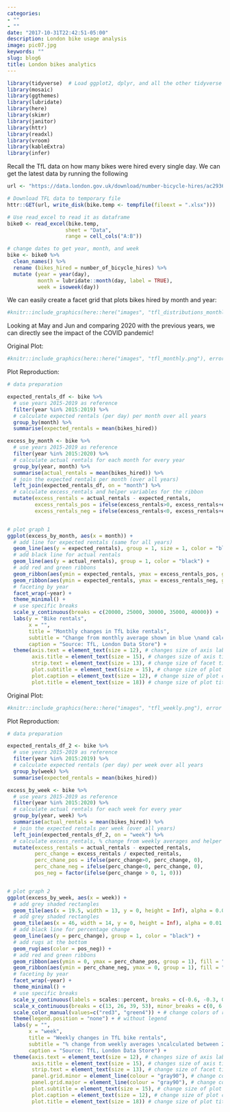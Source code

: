 ```yaml
---
categories:
- ""
- ""
date: "2017-10-31T22:42:51-05:00"
description: London bike usage analysis
image: pic07.jpg
keywords: ""
slug: blog6
title: London bikes analytics
---
```

```r
library(tidyverse)  # Load ggplot2, dplyr, and all the other tidyverse packages
library(mosaic)
library(ggthemes)
library(lubridate)
library(here)
library(skimr)
library(janitor)
library(httr)
library(readxl)
library(vroom)
library(kableExtra)
library(infer)
```


Recall the TfL data on how many bikes were hired every single day. We can get the latest data by running the following

```r
url <- "https://data.london.gov.uk/download/number-bicycle-hires/ac29363e-e0cb-47cc-a97a-e216d900a6b0/tfl-daily-cycle-hires.xlsx"

# Download TFL data to temporary file
httr::GET(url, write_disk(bike.temp <- tempfile(fileext = ".xlsx")))

# Use read_excel to read it as dataframe
bike0 <- read_excel(bike.temp,
                   sheet = "Data",
                   range = cell_cols("A:B"))

# change dates to get year, month, and week
bike <- bike0 %>% 
  clean_names() %>% 
  rename (bikes_hired = number_of_bicycle_hires) %>% 
  mutate (year = year(day),
          month = lubridate::month(day, label = TRUE),
          week = isoweek(day))
```

We can easily create a facet grid that plots bikes hired by month and year:

```r
#knitr::include_graphics(here::here("images", "tfl_distributions_monthly.png"), error = FALSE)
```

Looking at May and Jun and comparing 2020 with the previous years, we can directly see the impact of the COVID pandemic!

Original Plot:

```r
#knitr::include_graphics(here::here("images", "tfl_monthly.png"), error = FALSE)
```

Plot Reproduction:

```r

# data preparation

expected_rentals_df <- bike %>% 
  # use years 2015-2019 as reference
  filter(year %in% 2015:2019) %>% 
  # calculate expected rentals (per day) per month over all years
  group_by(month) %>% 
  summarise(expected_rentals = mean(bikes_hired))

excess_by_month <- bike %>% 
  # use years 2015-2019 as reference
  filter(year %in% 2015:2020) %>% 
  # calculate actual rentals for each month for every year
  group_by(year, month) %>% 
  summarise(actual_rentals = mean(bikes_hired)) %>% 
  # join the expected rentals per month (over all years)
  left_join(expected_rentals_df, on = "month") %>% 
  # calculate excess_rentals and helper variables for the ribbon
  mutate(excess_rentals = actual_rentals - expected_rentals,
         excess_rentals_pos = ifelse(excess_rentals>0, excess_rentals+expected_rentals, expected_rentals),
         excess_rentals_neg = ifelse(excess_rentals<0, excess_rentals+expected_rentals, expected_rentals))


# plot graph 1
ggplot(excess_by_month, aes(x = month)) +
  # add line for expected rentals (same for all years)
  geom_line(aes(y = expected_rentals), group = 1, size = 1, color = "blue") +
  # add black line for actual rentals 
  geom_line(aes(y = actual_rentals), group = 1, color = "black") +
  # add red and green ribbons
  geom_ribbon(aes(ymin = expected_rentals, ymax = excess_rentals_pos, group = 1), fill = "green4", alpha = 0.2) +
  geom_ribbon(aes(ymin = expected_rentals, ymax = excess_rentals_neg, group = 1), fill = "red3", alpha = 0.2) +
  # faceting by year
  facet_wrap(~year) +
  theme_minimal() +
  # use specific breaks
  scale_y_continuous(breaks = c(20000, 25000, 30000, 35000, 40000)) +
  labs(y = "Bike rentals",
       x = "",
       title = "Monthly changes in TfL bike rentals",
       subtitle = "Change from monthly average shown in blue \nand calculated between 2015-2019",
       caption = "Source: TfL, London Data Store") +
  theme(axis.text = element_text(size = 12), # changes size of axis labels,
        axis.title = element_text(size = 15), # changes size of axis titles,
        strip.text = element_text(size = 13), # change size of facet titles
        plot.subtitle = element_text(size = 15), # change size of plot subtitle
        plot.caption = element_text(size = 12), # change size of plot caption
        plot.title = element_text(size = 18)) # change size of plot title

```

Original Plot:

```r
#knitr::include_graphics(here::here("images", "tfl_weekly.png"), error = FALSE)
```

Plot Reproduction:

```r

# data preparation

expected_rentals_df_2 <- bike %>% 
  # use years 2015-2019 as reference
  filter(year %in% 2015:2019) %>% 
  # calculate expected rentals (per day) per week over all years
  group_by(week) %>% 
  summarise(expected_rentals = mean(bikes_hired))

excess_by_week <- bike %>% 
  # use years 2015-2019 as reference
  filter(year %in% 2015:2020) %>% 
  # calculate actual rentals for each week for every year
  group_by(year, week) %>% 
  summarise(actual_rentals = mean(bikes_hired)) %>% 
  # join the expected rentals per week (over all years)
  left_join(expected_rentals_df_2, on = "week") %>% 
  # calculate excess_rentals, % change from weekly averages and helper variables for the ribbon and the rugs
  mutate(excess_rentals = actual_rentals - expected_rentals,
         perc_change = excess_rentals / expected_rentals,
         perc_chane_pos = ifelse(perc_change>0, perc_change, 0),
         perc_chane_neg = ifelse(perc_change<0, perc_change, 0),
         pos_neg = factor(ifelse(perc_change > 0, 1, 0)))


# plot graph 2
ggplot(excess_by_week, aes(x = week)) +
  # add grey shaded rectangles
  geom_tile(aes(x = 19.5, width = 13, y = 0, height = Inf), alpha = 0.01, fill = "gray78") +
  # add grey shaded rectangles
  geom_tile(aes(x = 46, width = 14, y = 0, height = Inf), alpha = 0.01, fill = "gray78") +
  # add black line for percentage change
  geom_line(aes(y = perc_change), group = 1, color = "black") +
  # add rugs at the bottom
  geom_rug(aes(color = pos_neg)) +
  # add red and green ribbons
  geom_ribbon(aes(ymin = 0, ymax = perc_chane_pos, group = 1), fill = "green4", alpha = 0.2) +
  geom_ribbon(aes(ymin = perc_chane_neg, ymax = 0, group = 1), fill = "red3", alpha = 0.2) +
  # faceting by year
  facet_wrap(~year) +
  theme_minimal() +
  # use specific breaks
  scale_y_continuous(labels = scales::percent, breaks = c(-0.6, -0.3, 0, 0.3, 0.6), minor_breaks = c(-0.45, -0.15, 0.15, 0.45)) +
  scale_x_continuous(breaks = c(13, 26, 39, 53), minor_breaks = c(0, 6.5, 19.5, 32.5, 45.5)) +
  scale_color_manual(values=c("red3", "green4")) + # change colors of rugs
  theme(legend.position = "none") + # without legend
  labs(y = "",
       x = "week",
       title = "Weekly changes in TfL bike rentals",
       subtitle = "% change from weekly averages \ncalculated between 2015-2019",
       caption = "Source: TfL, London Data Store") +
  theme(axis.text = element_text(size = 12), # changes size of axis labels,
        axis.title = element_text(size = 15), # changes size of axis titles,
        strip.text = element_text(size = 13), # change size of facet titles
        panel.grid.minor = element_line(colour = "gray90"), # change color of minor grid
        panel.grid.major = element_line(colour = "gray90"), # change color of major grid
        plot.subtitle = element_text(size = 15), # change size of plot subtitle
        plot.caption = element_text(size = 12), # change size of plot caption
        plot.title = element_text(size = 18)) # change size of plot title

```
